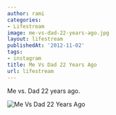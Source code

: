 ```yaml
---
author: rami
categories:
- Lifestream
image: me-vs-dad-22-years-ago.jpg
layout: lifestream
publishedAt: '2012-11-02'
tags:
- instagram
title: Me Vs Dad 22 Years Ago
url: lifestream
---
```


Me vs. Dad 22 years ago.

![Me Vs Dad 22 Years Ago](/assets/images/content/lifestream/me-vs-dad-22-years-ago.jpg)